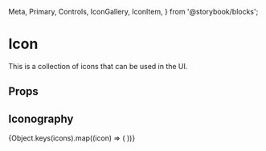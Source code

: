  Meta,
  Primary,
  Controls,
  IconGallery,
  IconItem,
} from '@storybook/blocks';

<Meta title="Icon/Docs" of={IconStories} />

<style>
  {`
    .spacer {
      height: 24px
    }
  `}
</style>

# Icon

This is a collection of icons that can be used in the UI.

<Primary />

## Props

<Controls />

## Iconography

<div className="spacer" />

<IconGallery>
  {Object.keys(icons).map((icon) => (
    <IconItem key={icon} name={icon}>
      <Icon name={icon} />
    </IconItem>
  ))}
</IconGallery>
